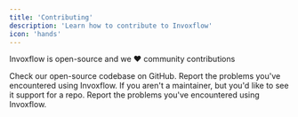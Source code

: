 ```yaml
---
title: 'Contributing'
description: 'Learn how to contribute to Invoxflow'
icon: 'hands'
---
```


Invoxflow is open-source and we ❤️ community contributions

<CardGroup cols={2}>
  <Card
    title="GitHub repo"
    icon="github"
    href="https://github.com/invoxflow/invoxflow"
  >
    Check our open-source codebase on GitHub.
  </Card>
  <Card
    title="Check and report bugs"
    icon="bug"
    href="https://github.com/invoxflow/invoxflow/issues"
  >
    Report the problems you've encountered using Invoxflow.
  </Card>
  <Card
    title="Request support for a repo"
    icon="hands-praying"
    href="https://github.com/invoxflow/invoxflow/discussions"
  >
    If you aren't a maintainer, but you'd like to see it support for a repo.
  </Card>
  <Card
    title="Join the community"
    icon="discord"
    href="https://discord.gg/E9rY3bVCWd"
  >
    Report the problems you've encountered using Invoxflow.
  </Card>
</CardGroup>
